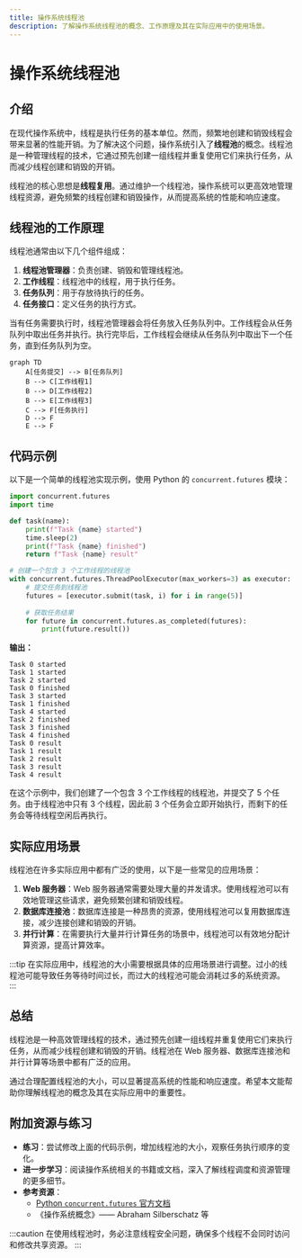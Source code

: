 ```yaml
---
title: 操作系统线程池
description: 了解操作系统线程池的概念、工作原理及其在实际应用中的使用场景。
---
```


# 操作系统线程池

## 介绍

在现代操作系统中，线程是执行任务的基本单位。然而，频繁地创建和销毁线程会带来显著的性能开销。为了解决这个问题，操作系统引入了**线程池**的概念。线程池是一种管理线程的技术，它通过预先创建一组线程并重复使用它们来执行任务，从而减少线程创建和销毁的开销。

线程池的核心思想是**线程复用**。通过维护一个线程池，操作系统可以更高效地管理线程资源，避免频繁的线程创建和销毁操作，从而提高系统的性能和响应速度。

## 线程池的工作原理

线程池通常由以下几个组件组成：

1. **线程池管理器**：负责创建、销毁和管理线程池。
2. **工作线程**：线程池中的线程，用于执行任务。
3. **任务队列**：用于存放待执行的任务。
4. **任务接口**：定义任务的执行方式。

当有任务需要执行时，线程池管理器会将任务放入任务队列中。工作线程会从任务队列中取出任务并执行。执行完毕后，工作线程会继续从任务队列中取出下一个任务，直到任务队列为空。

```mermaid
graph TD
    A[任务提交] --> B[任务队列]
    B --> C[工作线程1]
    B --> D[工作线程2]
    B --> E[工作线程3]
    C --> F[任务执行]
    D --> F
    E --> F
```

## 代码示例

以下是一个简单的线程池实现示例，使用 Python 的 `concurrent.futures` 模块：

```python
import concurrent.futures
import time

def task(name):
    print(f"Task {name} started")
    time.sleep(2)
    print(f"Task {name} finished")
    return f"Task {name} result"

# 创建一个包含 3 个工作线程的线程池
with concurrent.futures.ThreadPoolExecutor(max_workers=3) as executor:
    # 提交任务到线程池
    futures = [executor.submit(task, i) for i in range(5)]
    
    # 获取任务结果
    for future in concurrent.futures.as_completed(futures):
        print(future.result())
```

**输出：**
```
Task 0 started
Task 1 started
Task 2 started
Task 0 finished
Task 3 started
Task 1 finished
Task 4 started
Task 2 finished
Task 3 finished
Task 4 finished
Task 0 result
Task 1 result
Task 2 result
Task 3 result
Task 4 result
```

在这个示例中，我们创建了一个包含 3 个工作线程的线程池，并提交了 5 个任务。由于线程池中只有 3 个线程，因此前 3 个任务会立即开始执行，而剩下的任务会等待线程空闲后再执行。

## 实际应用场景

线程池在许多实际应用中都有广泛的使用，以下是一些常见的应用场景：

1. **Web 服务器**：Web 服务器通常需要处理大量的并发请求。使用线程池可以有效地管理这些请求，避免频繁创建和销毁线程。
2. **数据库连接池**：数据库连接是一种昂贵的资源，使用线程池可以复用数据库连接，减少连接创建和销毁的开销。
3. **并行计算**：在需要执行大量并行计算任务的场景中，线程池可以有效地分配计算资源，提高计算效率。

:::tip
在实际应用中，线程池的大小需要根据具体的应用场景进行调整。过小的线程池可能导致任务等待时间过长，而过大的线程池可能会消耗过多的系统资源。
:::

## 总结

线程池是一种高效管理线程的技术，通过预先创建一组线程并重复使用它们来执行任务，从而减少线程创建和销毁的开销。线程池在 Web 服务器、数据库连接池和并行计算等场景中都有广泛的应用。

通过合理配置线程池的大小，可以显著提高系统的性能和响应速度。希望本文能帮助你理解线程池的概念及其在实际应用中的重要性。

## 附加资源与练习

- **练习**：尝试修改上面的代码示例，增加线程池的大小，观察任务执行顺序的变化。
- **进一步学习**：阅读操作系统相关的书籍或文档，深入了解线程调度和资源管理的更多细节。
- **参考资源**：
  - [Python `concurrent.futures` 官方文档](https://docs.python.org/3/library/concurrent.futures.html)
  - 《操作系统概念》—— Abraham Silberschatz 等

:::caution
在使用线程池时，务必注意线程安全问题，确保多个线程不会同时访问和修改共享资源。
:::